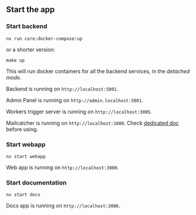 ## Start the app

### Start backend

```
nx run core:docker-compose:up
```

or a shorter version:

```
make up
```

This will run docker containers for all the backend services, in the _detached mode_.

Backend is running on `http://localhost:5001`.

Admin Panel is running on `http://admin.localhost:5001`.

Workers trigger server is running on `http://localhost:3005`.

Mailcatcher is running on `http://localhost:1080`. Check [dedicated doc ](/v1/features/dev-tools/mailcatcher) before using.

### Start webapp

```
nx start webapp
```

Web app is running on `http://localhost:3000`.

### Start documentation

```
nx start docs
```

Docs app is running on `http://localhost:3006`.

